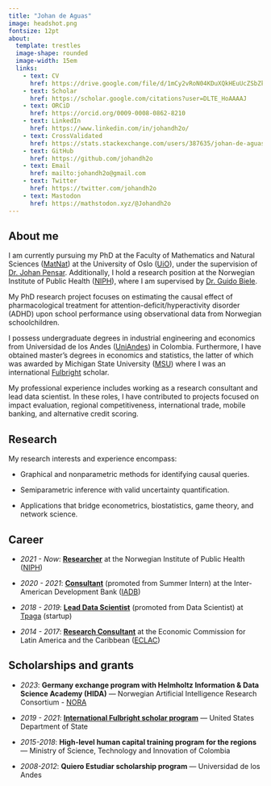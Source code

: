 ```yaml
---
title: "Johan de Aguas"
image: headshot.png
fontsize: 12pt
about: 
  template: trestles
  image-shape: rounded
  image-width: 15em
  links:
    - text: CV
      href: https://drive.google.com/file/d/1mCy2vRoN04KDuXQkHEuUcZSbZkfc_i5v/view?usp=sharing 
    - text: Scholar
      href: https://scholar.google.com/citations?user=DLTE_HoAAAAJ
    - text: ORCiD
      href: https://orcid.org/0009-0008-0862-8210
    - text: LinkedIn
      href: https://www.linkedin.com/in/johandh2o/
    - text: CrossValidated
      href: https://stats.stackexchange.com/users/387635/johan-de-aguas
    - text: GitHub
      href: https://github.com/johandh2o
    - text: Email
      href: mailto:johandh2o@gmail.com
    - text: Twitter
      href: https://twitter.com/johandh2o
    - text: Mastodon
      href: https://mathstodon.xyz/@Johandh2o
---
```


## About me

I am currently pursuing my PhD at the Faculty of Mathematics and Natural Sciences ([MatNat](https://www.mn.uio.no/english/)) at the University of Oslo ([UiO](https://www.uio.no/english/)), under the supervision of [Dr. Johan Pensar](https://www.mn.uio.no/math/english/people/aca/johanpen/). Additionally, I hold a research position at the Norwegian Institute of Public Health ([NIPH](https://www.fhi.no/en/)), where I am supervised by [Dr. Guido Biele](https://gbiele.github.io/). 

My PhD research project focuses on estimating the causal effect of pharmacological treatment for attention-deficit/hyperactivity disorder (ADHD) upon school performance using observational data from Norwegian schoolchildren.

I possess undergraduate degrees in industrial engineering and economics from Universidad de los Andes ([UniAndes](https://uniandes.edu.co/en)) in Colombia. Furthermore, I have obtained master’s degrees in economics and statistics, the latter of which was awarded by Michigan State University ([MSU](https://msu.edu/)) where I was an international [Fulbright](https://foreign.fulbrightonline.org/) scholar.

My professional experience includes working as a research consultant and lead data scientist. In these roles, I have contributed to projects focused on impact evaluation, regional competitiveness, international trade, mobile banking, and alternative credit scoring.

## Research

My research interests and experience encompass:

- Graphical and nonparametric methods for identifying causal queries.

- Semiparametric inference with valid uncertainty quantification.

- Applications that bridge econometrics, biostatistics, game theory, and network science.

## Career

-   *2021 - Now*: [**Researcher**]{.underline} at the Norwegian Institute of Public Health ([NIPH](https://www.fhi.no/en/))

-   *2020 - 2021*: [**Consultant**]{.underline} (promoted from Summer Intern) at the Inter-American Development Bank ([IADB](https://www.iadb.org/en/about-us/overview))

-   *2018 - 2019*: [**Lead Data Scientist**]{.underline} (promoted from Data Scientist) at [Tpaga](https://tpaga.co) (startup)

-   *2014 - 2017*: [**Research Consultant**]{.underline} at the Economic Commission for Latin America and the Caribbean ([ECLAC](https://www.cepal.org/en/headquarters-and-offices/eclac-bogota))

## Scholarships and grants

- *2023*:  **Germany exchange program with Helmholtz Information & Data Science Academy (HIDA)** --- Norwegian Artificial Intelligence Research Consortium - [NORA](https://www.nora.ai)

- *2019 - 2021*:  [**International Fulbright scholar program**](https://foreign.fulbrightonline.org/) --- United States Department of State

- *2015-2018*:  **High-level human capital training program for the regions** --- Ministry of Science, Technology and Innovation of Colombia

- *2008-2012*: **Quiero Estudiar scholarship program** --- Universidad de los Andes
